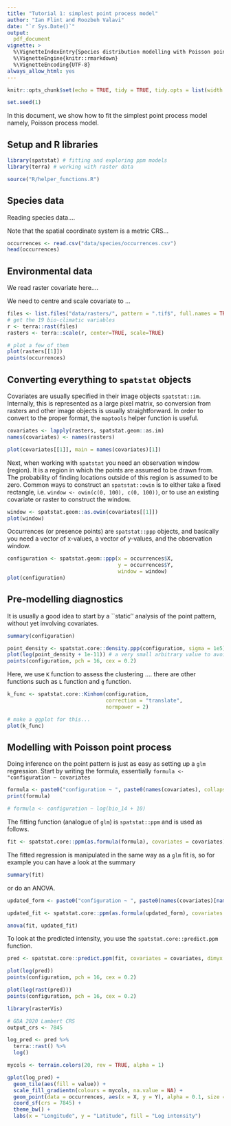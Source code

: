 ```yaml
---
title: "Tutorial 1: simplest point process model"
author: "Ian Flint and Roozbeh Valavi"
date: "`r Sys.Date()`"
output: 
  pdf_document
vignette: >
  %\VignetteIndexEntry{Species distribution modelling with Poisson point processes}
  %\VignetteEngine{knitr::rmarkdown}
  %\VignetteEncoding{UTF-8}
always_allow_html: yes
---
```


```r
knitr::opts_chunk$set(echo = TRUE, tidy = TRUE, tidy.opts = list(width.cutoff = 80), fig.align="center", message = FALSE, warning = FALSE, fig.height = 5, fig.width = 5)

set.seed(1)
```

In this document, we show how to fit the simplest point process model namely, Poisson process model.


## Setup and R libraries

```r
library(spatstat) # fitting and exploring ppm models
library(terra) # working with raster data

```


```r
source("R/helper_functions.R")

```


## Species data

Reading species data....

Note that the spatial coordinate system is a metric CRS...

```r
occurrences <- read.csv("data/species/occurrences.csv")
head(occurrences)

```


## Environmental data

We read raster covariate here....

We need to centre and scale covariate to ... 

```r
files <- list.files("data/rasters/", pattern = ".tif$", full.names = TRUE)
# get the 19 bio-climatic variables
r <- terra::rast(files)
rasters <- terra::scale(r, center=TRUE, scale=TRUE)

# plot a few of them
plot(rasters[[1]])
points(occurrences)

```


## Converting everything to `spatstat` objects

Covariates are usually specified in their image objects `spatstat::im`.
Internally, this is represented as a large pixel matrix, so conversion from rasters and other image objects is usually straightforward.
In order to convert to the proper format, the `maptools` helper function is useful.


```r
covariates <- lapply(rasters, spatstat.geom::as.im)
names(covariates) <- names(rasters)

plot(covariates[[1]], main = names(covariates)[1])

```


Next, when working with `spatstat` you need an observation window (region).
It is a region in which the points are assumed to be drawn from. 
The probability of finding locations outside of this region is assumed to be zero.
Common ways to construct an `spatstat::owin` is to either take a fixed rectangle, i.e. `window <- owin(c(0, 100), c(0, 100))`, or to use an existing covariate or raster to construct the window.

```r
window <- spatstat.geom::as.owin(covariates[[1]])
plot(window)

```


Occurrences (or presence points) are `spatstat::ppp` objects, and basically you need a vector of x-values, a vector of y-values, and the observation window.

```r
configuration <- spatstat.geom::ppp(x = occurrences$X, 
                                    y = occurrences$Y,
                                    window = window)
plot(configuration)

```

## Pre-modelling diagnostics

It is usually a good idea to start by a ``static'' analysis of the point pattern, without yet involving covariates.

```r
summary(configuration)

point_density <- spatstat.core::density.ppp(configuration, sigma = 1e5)
plot(log(point_density + 1e-11)) # a very small arbitrary value to avoid log of zero
points(configuration, pch = 16, cex = 0.2)

```

Here, we use `K` function to assess the clustering .... there are other functions such as `L` function and `g` function.


```r
k_func <- spatstat.core::Kinhom(configuration, 
                                correction = "translate", 
                                normpower = 2)

# make a ggplot for this...
plot(k_func)

```


## Modelling with Poisson point process

Doing inference on the point pattern is just as easy as setting up a `glm` regression.
Start by writing the formula, essentially `formula <- "configuration ~ covariates`

```r
formula <- paste0("configuration ~ ", paste0(names(covariates), collapse = " + "))
print(formula)

```


```r
# formula <- configuration ~ log(bio_14 + 10)

```




The fitting function (analogue of `glm`) is `spatstat::ppm` and is used as follows.

```r
fit <- spatstat.core::ppm(as.formula(formula), covariates = covariates)

```

The fitted regression is manipulated in the same way as a `glm` fit is, so for example you can have a look at the summary

```r
summary(fit)
```

or do an ANOVA.

```r
updated_form <- paste0("configuration ~ ", paste0(names(covariates)[names(covariates) != "bio_15"], collapse = " + "))

updated_fit <- spatstat.core::ppm(as.formula(updated_form), covariates = covariates)

anova(fit, updated_fit)

```

To look at the predicted intensity, you use the `spatstat.core::predict.ppm` function.

```r
pred <- spatstat.core::predict.ppm(fit, covariates = covariates, dimyx = c(1024, 1024))

plot(log(pred))
points(configuration, pch = 16, cex = 0.2)

```

```r
plot(log(rast(pred)))
points(configuration, pch = 16, cex = 0.2)
```



```r
library(rasterVis)

# GDA 2020 Lambert CRS
output_crs <- 7845

log_pred <- pred %>% 
  terra::rast() %>% 
  log()

mycols <- terrain.colors(20, rev = TRUE, alpha = 1)

gplot(log_pred) +
  geom_tile(aes(fill = value)) +
  scale_fill_gradientn(colours = mycols, na.value = NA) +
  geom_point(data = occurrences, aes(x = X, y = Y), alpha = 0.1, size = 0.3) +
  coord_sf(crs = 7845) +
  theme_bw() +
  labs(x = "Longitude", y = "Latitude", fill = "Log intensity")

```